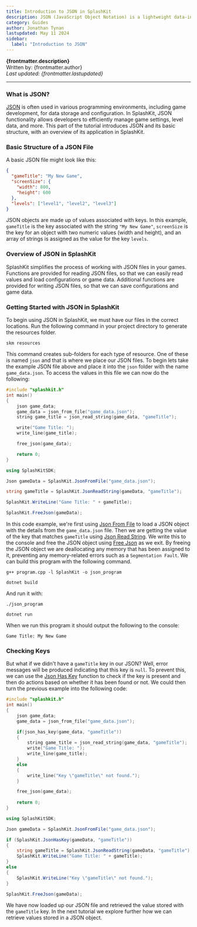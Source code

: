 ```yaml
---
title: Introduction to JSON in SplashKit
description: JSON (JavaScript Object Notation) is a lightweight data-interchange format. It is easy for humans to read and write, and for machines to parse and generate.
category: Guides
author: Jonathan Tynan
lastupdated: May 11 2024
sidebar:
  label: "Introduction to JSON"
---
```



**{frontmatter.description}**  
Written by: {frontmatter.author}  
_Last updated: {frontmatter.lastupdated}_

---

### What is JSON?

[JSON](/api/json/) is often used in various programming environments, including game development, for data storage and configuration. In SplashKit, JSON functionality allows developers to efficiently manage game settings, level data, and more. This part of the tutorial introduces JSON and its basic structure, with an overview of its application in SplashKit.

### Basic Structure of a JSON File

A basic JSON file might look like this:

```json
{
  "gameTitle": "My New Game",
  "screenSize": {
    "width": 800,
    "height": 600
  },
  "levels": ["level1", "level2", "level3"]
}
```

JSON objects are made up of values associated with keys. In this example, `gameTitle` is the key associated with the string `"My New Game"`, `screenSize` is the key for an object with two numeric values (width and height), and an array of strings is assigned as the value for the key `levels`.

### Overview of JSON in SplashKit

SplashKit simplifies the process of working with JSON files in your games. Functions are provided for reading JSON files, so that we can easily read values and load configurations or game data. Additional functions are provided for writing JSON files, so that we can save configurations and game data.

### Getting Started with JSON in SplashKit

To begin using JSON in SplashKit, we must have our files in the correct locations. Run the following command in your project directory to generate the resources folder.

```shell
skm resources
```

This command creates sub-folders for each type of resource. One of these is named `json` and that is where we place our JSON files. To begin lets take the example JSON file above and place it into the `json` folder with the name `game_data.json`. To access the values in this file we can now do the following:

<Tabs syncKey="code-language">
  <TabItem label="C++">

  ```cpp
  #include "splashkit.h"
  int main()
  {
      json game_data;
      game_data = json_from_file("game_data.json");
      string game_title = json_read_string(game_data, "gameTitle");

      write("Game Title: ");
      write_line(game_title);

      free_json(game_data);

      return 0;
  }
  ```

  </TabItem>
  
  <TabItem label="C#">

  ```csharp
  using SplashKitSDK;

  Json gameData = SplashKit.JsonFromFile("game_data.json");

  string gameTitle = SplashKit.JsonReadString(gameData, "gameTitle");

  SplashKit.WriteLine("Game Title: " + gameTitle);

  SplashKit.FreeJson(gameData);
  ```

  </TabItem>
</Tabs>


In this code example, we're first using [Json From File](/api/json/#json-from-file) to load a JSON object with the details from the `game_data.json` file.
Then we are getting the value of the key that matches `gameTitle` using [Json Read String](/api/json/#json-read-string). We write this to the console and free the JSON object using [Free Json](/api/json/#free-json) as we exit. By freeing the JSON object we are deallocating any memory that has been assigned to it, preventing any memory-related errors such as a `Segmentation Fault`. We can build this program with the following command.

<Tabs syncKey="code-language">
  <TabItem label="C++">

  ```shell
  g++ program.cpp -l SplashKit -o json_program
  ```

  </TabItem>

  <TabItem label="C#">

  ```shell
  dotnet build
  ```

  </TabItem>

  </Tabs>

 



And run it with:

<Tabs syncKey="code-language">
  <TabItem label="C++">

  ```shell
  ./json_program
  ```
  
  </TabItem>

  <TabItem label="C#">

  ```shell
  dotnet run
  ```
  
  </TabItem>
  
</Tabs>

When we run this program it should output the following to the console:

```plaintext
Game Title: My New Game
```

### Checking Keys

But what if we didn't have a `gameTitle` key in our JSON? Well, error messages will be produced indicating that this key is `null`. To prevent this, we can use the [Json Has Key](/api/json/#json-has-key) function to check if the key is present and then do actions based on whether it has been found or not. We could then turn the previous example into the following code:

<Tabs syncKey="code-language">
  <TabItem label="C++">

  ```cpp
  #include "splashkit.h"
  int main()
  {
      json game_data;
      game_data = json_from_file("game_data.json");

      if(json_has_key(game_data, "gameTitle"))
      {
          string game_title = json_read_string(game_data, "gameTitle");
          write("Game Title: ");
          write_line(game_title);
      }
      else
      {
          write_line("Key \"gameTitle\" not found.");
      }

      free_json(game_data);
      
      return 0;
  }
  ```

  </TabItem>

  <TabItem label="C#">

  ```csharp
  using SplashKitSDK;

  Json gameData = SplashKit.JsonFromFile("game_data.json");

  if (SplashKit.JsonHasKey(gameData, "gameTitle"))
  {
      string gameTitle = SplashKit.JsonReadString(gameData, "gameTitle");
      SplashKit.WriteLine("Game Title: " + gameTitle);
  }
  else
  {
      SplashKit.WriteLine("Key \"gameTitle\" not found.");
  }

  SplashKit.FreeJson(gameData);
  ```

  </TabItem>
</Tabs>

We have now loaded up our JSON file and retrieved the value stored with the `gameTitle` key. In the next tutorial we explore further how we can retrieve values stored in a JSON object.
